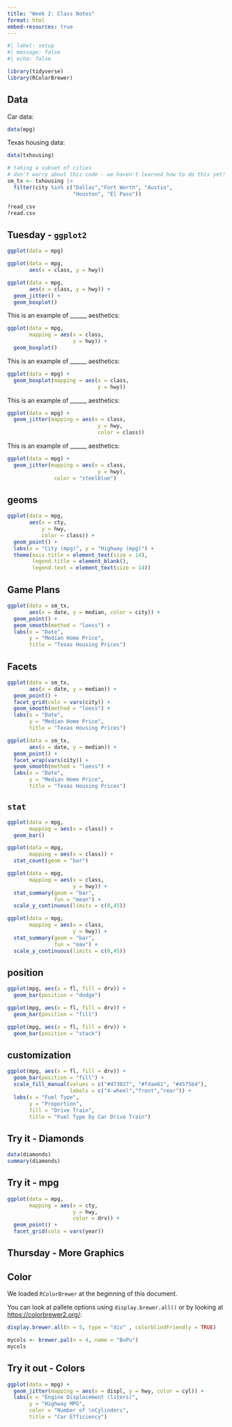 ```yaml
---
title: "Week 2: Class Notes"
format: html
embed-resources: true
---
```


```r
#| label: setup
#| message: false
#| echo: false

library(tidyverse)
library(RColorBrewer)
```

## Data

Car data:

```r
data(mpg)
```

Texas housing data:
```r
data(txhousing)

# taking a subset of cities 
# don't worry about this code - we haven't learned how to do this yet!
sm_tx <- txhousing |>
  filter(city %in% c("Dallas","Fort Worth", "Austin",
                     "Houston", "El Paso"))
```


```r
?read_csv
?read.csv
```


## Tuesday - `ggplot2`


```r
ggplot(data = mpg)
```

```r
ggplot(data = mpg, 
       aes(x = class, y = hwy))
```

```r
ggplot(data = mpg, 
       aes(x = class, y = hwy)) +
  geom_jitter() +
  geom_boxplot()
```


This is an example of ______ aesthetics:
```r
ggplot(data = mpg, 
       mapping = aes(x = class, 
                     y = hwy)) +
  geom_boxplot()
```


This is an example of ______ aesthetics:
```r
ggplot(data = mpg) +
  geom_boxplot(mapping = aes(x = class, 
                             y = hwy))
```


This is an example of ______ aesthetics:
```r
ggplot(data = mpg) +
  geom_jitter(mapping = aes(x = class, 
                             y = hwy,
                             color = class))
```


This is an example of ______ aesthetics:
```r
ggplot(data = mpg) +
  geom_jitter(mapping = aes(x = class, 
                             y = hwy),
               color = "steelblue")

```

## geoms
    
```r
ggplot(data = mpg,
       aes(x = cty,
           y = hwy,
           color = class)) +
  geom_point() +
  labs(x = "City (mpg)", y = "Highway (mpg)") +
  theme(axis.title = element_text(size = 14),
        legend.title = element_blank(),
        legend.text = element_text(size = 14))
```
                            

## Game Plans

```r
ggplot(data = sm_tx,
       aes(x = date, y = median, color = city)) + 
  geom_point() + 
  geom_smooth(method = "loess") + 
  labs(x = "Date",
       y = "Median Home Price",
       title = "Texas Housing Prices")
```

## Facets

```r
ggplot(data = sm_tx,
       aes(x = date, y = median)) + 
  geom_point() + 
  facet_grid(cols = vars(city)) +
  geom_smooth(method = "loess") + 
  labs(x = "Date",
       y = "Median Home Price",
       title = "Texas Housing Prices")
```

```r

ggplot(data = sm_tx,
       aes(x = date, y = median)) + 
  geom_point() + 
  facet_wrap(vars(city)) +
  geom_smooth(method = "loess") + 
  labs(x = "Date",
       y = "Median Home Price",
       title = "Texas Housing Prices")
```

##  `stat`


```r
ggplot(data = mpg,
       mapping = aes(x = class)) +
  geom_bar()
```

```r
ggplot(data = mpg,
       mapping = aes(x = class)) +
  stat_count(geom = "bar")
```

```r
ggplot(data = mpg,
       mapping = aes(x = class,
                     y = hwy)) +
  stat_summary(geom = "bar",
               fun = "mean") +
  scale_y_continuous(limits = c(0,45))
```

```r
ggplot(data = mpg,
       mapping = aes(x = class,
                     y = hwy)) +
  stat_summary(geom = "bar",
               fun = "max") +
  scale_y_continuous(limits = c(0,45))
```


## position

```r
ggplot(mpg, aes(x = fl, fill = drv)) + 
  geom_bar(position = "dodge")
```
```r
ggplot(mpg, aes(x = fl, fill = drv)) + 
  geom_bar(position = "fill")
```

```r
ggplot(mpg, aes(x = fl, fill = drv)) + 
  geom_bar(position = "stack")
```

## customization

```r
ggplot(mpg, aes(x = fl, fill = drv)) + 
  geom_bar(position = "fill") +
  scale_fill_manual(values = c("#d73027", "#fdae61", "#4575b4"),
                    labels = c("4-wheel","front","rear")) +
  labs(x = "Fuel Type", 
       y = "Proportion", 
       fill = "Drive Train",
       title = "Fuel Type by Car Drive Train")
```

## Try it - Diamonds

```r
data(diamonds)
summary(diamonds)
```


## Try it - mpg

```r
ggplot(data = mpg,
       mapping = aes(x = cty,
                     y = hwy,
                     color = drv)) +
  geom_point() +
  facet_grid(cols = vars(year))
```



## Thursday - More Graphics


## Color

We loaded `RColorBrewer` at the beginning of this document.


You can look at pallete options using `display.brewer.all()` or by looking at
[https://colorbrewer2.org/](https://colorbrewer2.org/):

```r
display.brewer.all(n = 5, type = "div" , colorblindFriendly = TRUE)
```


```r
mycols <- brewer.pal(n = 4, name = "BuPu")
mycols
```


## Try it out - Colors

```r
ggplot(data = mpg) + 
  geom_jitter(mapping = aes(x = displ, y = hwy, color = cyl)) + 
  labs(x = "Engine Displacement (liters)", 
       y = "Highway MPG", 
       color = "Number of \nCylinders",
       title = "Car Efficiency")
```